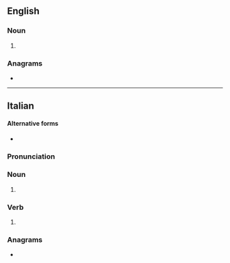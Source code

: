 ==English==

===Noun===
{{head|en|noun form}}

# {{plural of|en|rotolo}}

===Anagrams===
* {{anagrams|en|a=iloort|Triolo|loriot}}

----

==Italian==

====Alternative forms====
* {{alter|it|ruotoli||archaic}}

===Pronunciation===
{{it-pr|ròtoli}}

===Noun===
{{head|it|noun form|g=m}}

# {{plural of|it|rotolo}}

===Verb===
{{head|it|verb form}}

# {{inflection of|it|rotolare||2|s|pres|indc|;|1//2//3|s|pres|subj|;|3|s|impr}}

===Anagrams===
* {{anagrams|it|a=iloort|Lorito|Tirolo|Triolo|Troilo|triolo}}